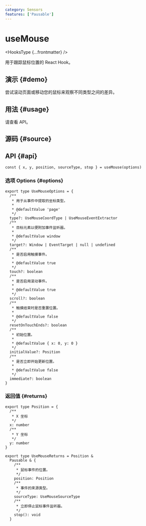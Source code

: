 ```yaml
---
category: Sensors
features: ['Pausable']
---
```


# useMouse


<HooksType {...frontmatter} />

用于跟踪鼠标位置的 React Hook。

## 演示 \{#demo}

尝试滚动页面或移动您的鼠标来观察不同类型之间的差异。


<App />

## 用法 \{#usage}

请查看 API。

## 源码 \{#source}


<Source />

## API \{#api}

```tsx
const { x, y, position, sourceType, stop } = useMouse(options)
```

### 选项 Options \{#options}

```tsx
export type UseMouseOptions = {
  /**
   * 用于从事件中提取的坐标类型。
   *
   * @defaultValue 'page'
   */
  type?: UseMouseCoordType | UseMouseEventExtractor
  /**
   * 目标元素以便附加事件监听器。
   *
   * @defaultValue window
   */
  target?: Window | EventTarget | null | undefined
  /**
   * 是否启用触摸事件。
   *
   * @defaultValue true
   */
  touch?: boolean
  /**
   * 是否启用滚动事件。
   *
   * @defaultValue true
   */
  scroll?: boolean
  /**
   * 触摸结束时是否重置位置。
   *
   * @defaultValue false
   */
  resetOnTouchEnds?: boolean
  /**
   * 初始位置。
   *
   * @defaultValue { x: 0, y: 0 }
   */
  initialValue?: Position
  /**
   * 是否立即开始更新位置。
   *
   * @defaultValue false
   */
  immediate?: boolean
}
```

### 返回值 \{#returns}


<Tip type="pausable" />

```tsx
export type Position = {
  /**
   * X 坐标
   */
  x: number
  /**
   * Y 坐标
   */
  y: number
}

export type UseMouseReturns = Position &
  Pausable & {
    /**
     * 鼠标事件的位置。
     */
    position: Position
    /**
     * 事件的来源类型。
     */
    sourceType: UseMouseSourceType
    /**
     * 立即停止鼠标事件监听器。
     */
    stop(): void
  }
```

